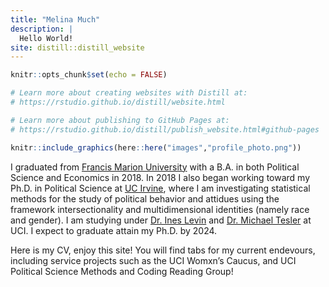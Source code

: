 ```yaml
---
title: "Melina Much"
description: |
  Hello World!
site: distill::distill_website
---
```


```r
knitr::opts_chunk$set(echo = FALSE)

# Learn more about creating websites with Distill at:
# https://rstudio.github.io/distill/website.html

# Learn more about publishing to GitHub Pages at:
# https://rstudio.github.io/distill/publish_website.html#github-pages

```

```r
knitr::include_graphics(here::here("images","profile_photo.png"))
```


I graduated from [Francis Marion University](https://www.fmarion.edu/) with a B.A. in both Political Science and Economics in 2018. In 2018 I also began working toward my Ph.D. in Political Science at [UC Irvine](https://www.polisci.uci.edu/), where I am investigating statistical methods for the study of political behavior and attidues using the framework intersectionality and multidimensional identities (namely race and gender). I am studying under [Dr. Ines Levin](https://sites.uci.edu/ilevin/) and [Dr. Michael Tesler](http://faculty.sites.uci.edu/mtesler/files/2018/02/cv_218.pdf) at UCI. I expect to graduate attain my Ph.D. by 2024.

Here is my CV, enjoy this site! You will find tabs for my current endevours, including service projects such as the UCI Womxn's Caucus, and UCI Political Science Methods and Coding Reading Group!

